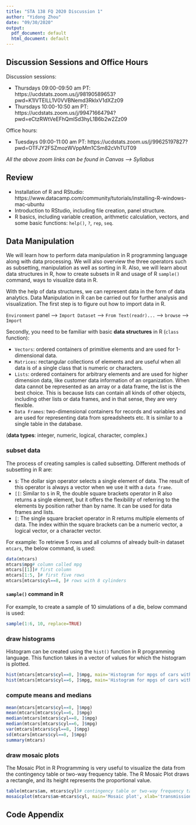 ```yaml
---
title: "STA 138 FQ 2020 Discussion 1"
author: "Yidong Zhou"
date: "09/30/2020"
output:
  pdf_document: default
  html_document: default
---
```


## Discussion Sessions and Office Hours

Discussion sessions: 

- Thursdays 09:00-09:50 am PT: https://ucdstats.zoom.us/j/98190589653?pwd=K1lVTElLL1V0VVBNemd3RklxV1dXZz09
- Thursdays 10:00-10:50 am PT: https://ucdstats.zoom.us/j/99471664794?pwd=eCtzRWtVeEFhQmlSd3hyL1B6b2w2Zz09

Office hours: 

- Tuesdays 09:00-11:00 am PT: https://ucdstats.zoom.us/j/99625197827?pwd=OTFJY2FSZmozWVppMm1CSm82cVhTUT09

*All the above zoom links can be found in Canvas --> Syllabus*

## Review

- Installation of R and RStudio: https://www.datacamp.com/community/tutorials/installing-R-windows-mac-ubuntu
- Introduction to RStudio, including file creation, panel structure.
- R basics, including variable creation, arithmetic calculation, vectors, and some basic functions: `help()`, `?`, `rep`, `seq`.

## Data Manipulation

We will learn how to perform data manipulation in R programming language along with data processing. We will also overview the three operators such as subsetting, manipulation as well as sorting in R. Also, we will learn about data structures in R, how to create subsets in R and usage of R `sample()` command, ways to visualize data in R.

With the help of data structures, we can represent data in the form of data analytics. Data Manipulation in R can be carried out for further analysis and visualization. The first step is to figure out how to import data in R.

`Environment` panel --> `Import Dataset` --> `From Text(readr)...` --> `browse` --> `Import`

Secondly, you need to be familiar with basic **data structures** in R (`class` function):

- `Vectors`: ordered containers of primitive elements and are used for 1-dimensional data.
- `Matrices`: rectangular collections of elements and are useful when all data is of a single class that is numeric or characters.
- `Lists`: ordered containers for arbitrary elements and are used for higher dimension data, like customer data information of an organization. When data cannot be represented as an array or a data frame, the list is the best choice. This is because lists can contain all kinds of other objects, including other lists or data frames, and in that sense, they are very flexible.
- `Data Frames`: two-dimensional containers for records and variables and are used for representing data from spreadsheets etc. It is similar to a single table in the database.

(**data types**: integer, numeric, logical, character, complex.)

### subset data

The process of creating samples is called subsetting. Different methods of subsetting in R are:

- `$`: The dollar sign operator selects a single element of data. The result of this operator is always a vector when we use it with a `data frame`.
- `[[`: Similar to `$` in R, the double square brackets operator in R also returns a single element, but it offers the flexibility of referring to the elements by position rather than by name. It can be used for data frames and lists.
- `[`: The single square bracket operator in R returns multiple elements of data. The index within the square brackets can be a numeric vector, a logical vector, or a character vector.

For example: To retrieve 5 rows and all columns of already built-in dataset `mtcars`, the below command, is used:

```r
data(mtcars)
mtcars$mpg# column called mpg
mtcars[[1]]# first column
mtcars[1:5, ]# first five rows
mtcars[mtcars$cyl==8, ]# rows with 8 cylinders
```

#### `sample()` command in R

For example, to create a sample of 10 simulations of a die, below command is used:

```r
sample(1:6, 10, replace=TRUE)
```

### draw histograms

Histogram can be created using the `hist()` function in R programming language. This function takes in a vector of values for which the histogram is plotted.

```r
hist(mtcars[mtcars$cyl==8, ]$mpg, main='Histogram for mpgs of cars with 8 cylinders', xlab='mpg')
hist(mtcars[mtcars$cyl==6, ]$mpg, main='Histogram for mpgs of cars with 6 cylinders', xlab='mpg')
```

### compute means and medians

```r
mean(mtcars[mtcars$cyl==8, ]$mpg)
mean(mtcars[mtcars$cyl==6, ]$mpg)
median(mtcars[mtcars$cyl==8, ]$mpg)
median(mtcars[mtcars$cyl==6, ]$mpg)
var(mtcars[mtcars$cyl==8, ]$mpg)
sd(mtcars[mtcars$cyl==8, ]$mpg)
summary(mtcars)
```

### draw mosaic plots

The Mosaic Plot in R Programming is very useful to visualize the data from the contingency table or two-way frequency table. The R Mosaic Plot draws a rectangle, and its height represents the proportional value.

```r
table(mtcars$am, mtcars$cyl)# contingency table or two-way frequency table
mosaicplot(mtcars$am~mtcars$cyl, main='Mosaic plot', xlab='transmission', ylab='cylinders')
```

## Code Appendix
```r
```
